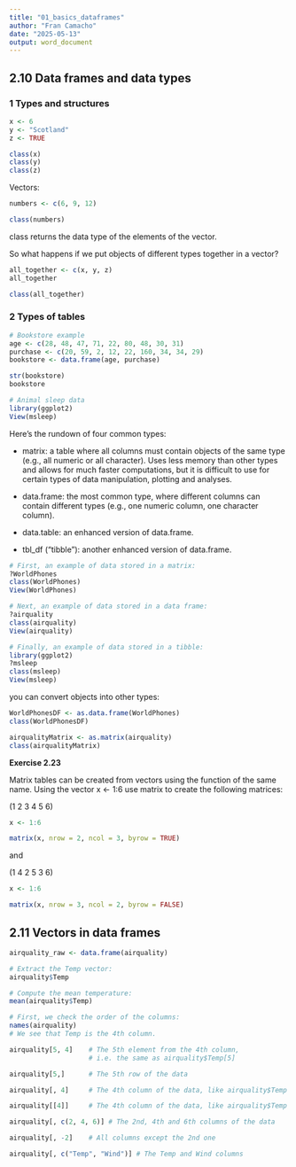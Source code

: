```yaml
---
title: "01_basics_dataframes"
author: "Fran Camacho"
date: "2025-05-13"
output: word_document
---
```


## 2.10 Data frames and data types

### 1 Types and structures

```r
x <- 6
y <- "Scotland"
z <- TRUE

class(x)
class(y)
class(z)
```

Vectors:

```r
numbers <- c(6, 9, 12)

class(numbers)
```

class returns the data type of the elements of the vector. 

So what happens if we put objects of different types together in a vector?

```r
all_together <- c(x, y, z)
all_together

class(all_together)
```

### 2 Types of tables


```r
# Bookstore example
age <- c(28, 48, 47, 71, 22, 80, 48, 30, 31)
purchase <- c(20, 59, 2, 12, 22, 160, 34, 34, 29)
bookstore <- data.frame(age, purchase)

str(bookstore)
bookstore
```

```r
# Animal sleep data
library(ggplot2)
View(msleep)
```

Here’s the rundown of four common types:

- matrix: a table where all columns must contain objects of the same type (e.g., all numeric or all character). 
Uses less memory than other types and allows for much faster computations, but it is difficult to use for certain types of data manipulation, plotting and analyses.
    
- data.frame: the most common type, where different columns can contain different types 
(e.g., one numeric column, one character column).

- data.table: an enhanced version of data.frame.
    
- tbl_df (“tibble”): another enhanced version of data.frame.



```r
# First, an example of data stored in a matrix:
?WorldPhones
class(WorldPhones)
View(WorldPhones)

# Next, an example of data stored in a data frame:
?airquality
class(airquality)
View(airquality)

# Finally, an example of data stored in a tibble:
library(ggplot2)
?msleep
class(msleep)
View(msleep)
```

 you can convert objects into other types:
 
```r
WorldPhonesDF <- as.data.frame(WorldPhones)
class(WorldPhonesDF)

airqualityMatrix <- as.matrix(airquality)
class(airqualityMatrix)
```
 

**Exercise 2.23** 

Matrix tables can be created from vectors using the function of the same name. 
Using the vector x <- 1:6 use matrix to create the following matrices:

(1 2 3
 4 5 6)

```r
x <- 1:6

matrix(x, nrow = 2, ncol = 3, byrow = TRUE)
```


and

(1 4
 2 5
 3 6)
 
```r
x <- 1:6

matrix(x, nrow = 3, ncol = 2, byrow = FALSE)
```
 

## 2.11 Vectors in data frames


```r
airquality_raw <- data.frame(airquality) 
```

```r
# Extract the Temp vector:
airquality$Temp
```

```r
# Compute the mean temperature:
mean(airquality$Temp)
```

```r
# First, we check the order of the columns:
names(airquality)
# We see that Temp is the 4th column.

airquality[5, 4]    # The 5th element from the 4th column,
                    # i.e. the same as airquality$Temp[5]

airquality[5,]      # The 5th row of the data
```


```r
airquality[, 4]     # The 4th column of the data, like airquality$Temp

airquality[[4]]     # The 4th column of the data, like airquality$Temp
```


```r
airquality[, c(2, 4, 6)] # The 2nd, 4th and 6th columns of the data

airquality[, -2]    # All columns except the 2nd one

airquality[, c("Temp", "Wind")] # The Temp and Wind columns
```










